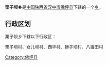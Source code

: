 {{中国乡级行政区
|行政区全称 = 栗子坝乡
|景观照片文件名 = 
|景观照片描述 = 
|汉语拼音 =
|其他语言 = 
|其他语言名称 = 
|位置图文件名 = 
|位置图描述 = 
|自定义图片=
|上级行政区 = [[陕西省|陕西省]][[汉中市|汉中市]][[佛坪县|佛坪县]]
|行政区类别 = [[乡级行政区|乡]]
|行政区划代码 = 
|行政区划 = 
|村委会 = 
|居委会 = 
|建置时间 = 
|领导职位 = 
|领导名称 = 
|政府驻地 = 
|毗邻 = 
|地理坐标 = 
|总面积 = 
|总人口 = 
|户籍人口 = 
|户籍人口年份 = 
|常住人口 = 
|常住人口年份 = 
|人口密度 = 
|GDP = 
|邮政编码 = 
|电话区号 = 
|官方网站 = 
|网站名称 = 
}}
'''栗子坝乡'''是[[中华人民共和国|中国]][[陕西省|陕西省]][[汉中市|汉中市]][[佛坪县|佛坪县]]下辖的一个[[乡级行政区|乡]]。

== 行政区划 ==
栗子坝乡下辖以下行政区：

栗子坝村、女儿坝村、西华村、狮子坝村、八亩田村

{{陕西小作品}}
{{佛坪县行政区划}}

[[Category:佛坪县|Category:佛坪县]]